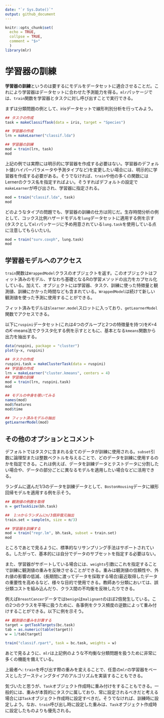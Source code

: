 ```yaml
---
date: "`r Sys.Date()`"
output: github_document
---
```


```r
knitr::opts_chunk$set(
  echo = TRUE,
  collpse = TRUE,
  comment = "$>"
  )
library(mlr)
```

# 学習器の訓練

**学習器の訓練**というのは要するにモデルをデータセットに適合させることだ。これにより学習器はデータセットに合わせた予測能力を得る。`mlr`パッケージでは、`train`関数を学習器とタスクに対し呼び出すことで実行できる。

まずは分類問題の例として、irisデータセットで線形判別分析を行ってみよう。

```r
## タスクの作成
task = makeClassifTask(data = iris, target = "Species")

## 学習器の作成
lrn = makeLearner("classif.lda")

## 学習器の訓練
mod = train(lrn, task)
mod
```

上記の例では実際には明示的に学習器を作成する必要はない。学習器のデフォルト値(ハイパーパラメータや予測タイプなど)を変更したい場合には、明示的に学習器を作成する必要がある。そうでなければ、`train`や他の多くの関数にはLernerのクラス名を指定すればよい。そうすればデフォルトの設定で`makeLearner`が呼び出され、学習器に指定される。

```r
mod = train("classif.lda", task)
mod
```

どのようなタイプの問題でも、学習器の訓練の仕方は同じだ。生存時間分析の例として、コックス比例ハザードモデルを`lung`データセットに適用する例を示す(タスクとして`mlr`パッケージに予め用意されている`lung.task`を使用している点に注意してもらいたい)。

```r
mod = train("surv.coxph", lung.task)
mod
```

## 学習器モデルへのアクセス

`train`関数は`WrappedModel`クラスのオブジェクトを返す。このオブジェクトはフィット済みのモデル、すなわち基礎となるRの学習メソッドの出力をカプセル化している。加えて、オブジェクトには学習器、タスク、訓練に使った特徴量と観測値、訓練にかかった時間なども含まれている。`WrappedModel`は続けて新しい観測値を使った予測に使用することができる。

フィット済みモデルは`$learner.model`スロットに入っており、`getLearnerModel`関数でアクセスできる。

以下に`ruspini`データセット(これは4つのグループと2つの特徴量を持つ)を$K$=4の$K$-means法でクラスタ化する例を示すとともに、基本となる`kmeans`関数から出力を抽出する。

```r
data(ruspini, package = "cluster")
plot(y~x, ruspini)
```

```r
## タスクの作成
ruspini.task = makeClusterTask(data = ruspini)
## 学習器の作成
lrn = makeLearner("cluster.kmeans", centers = 4)
## 学習機の訓練
mod = train(lrn, ruspini.task)
mod
```

```r
## モデルの中身を覗いてみる
names(mod)
mod$features
mod$time
```

```r
## フィット済みモデルの抽出
getLearnerModel(mod)
```

## その他のオプションとコメント

デフォルトではタスクに含まれる全てのデータが訓練に使用される。`subset`引数に論理型または整数ベクトルを与えることで、どのデータを訓練に使用するのかを指定できる。これは例えば、データを訓練データとテストデータに分割したい場合や、データの部分ごとに異なるモデルを適用したい場合などに活用できる。

ランダムに選んだ1/3のデータを訓練データとして、`BostonHousing`データに線形回帰モデルを適用する例を示そう。

```r
## 観測値の例数を取得
n = getTaskSize(bh.task) 

##  1:nからランダムにn/3個非復元抽出
train.set = sample(n, size = n/3)

## 学習器を訓練する
mod = train("regr.lm", bh.task, subset = train.set)
mod
```

ところであとで見るように、標準的なリサンプリング手法はサポートされている。したがって、基本的には自分でデータのサブセットを指定する必要はない。

また、学習器がサポートしている場合には、`weights`引数にこれを指定することで訓練に観測値の重みを反映させることができる。重みは観測値の信頼性や、外れ値の影響の低減、(長期間に渡ってデータを採取する場合)最近取得したデータの重要性を高めるなど、様々な目的で使用できる。教師あり分類においては、誤分類コストを組み込んだり、クラス間の不均衡を反映したりできる。

例えば`BreastCancer`データでは`benign`は`malignant`のほぼ2倍発生している。この2つのクラスを平等に扱うために、各事例をクラス頻度の逆数によって重み付けすることができる。以下に例を示そう。

```r
## 観測値の重みを計算する
target = getTaskTargets(bc.task)
tab = as.numeric(table(target))
w = 1/tab[target]

train("classif.rpart", task = bc.task, weights = w)
```

あとで見るように、`mlr`は上記例のような不均衡な分類問題を扱うために非常に多くの機能を備えている。

上級者へ: `train`を呼び出す際の重みを変えることで、任意の`mlr`の学習器をベースとしたブースティングタイプのアルゴリズムを実装することもできる。

気づいたと思うが、`Task`オブジェクト作成時に重み付けをすることもできる。一般的には、重みが本質的にタスクに属しており、常に設定されるべきだと考える場合には`Task`オブジェクト作成時に設定すべきだ。そうでなければ、訓練時に設定しよう。なお、`train`呼び出し時に設定した重みは、`Task`オブジェクト作成時に設定したものよりも優先される。
